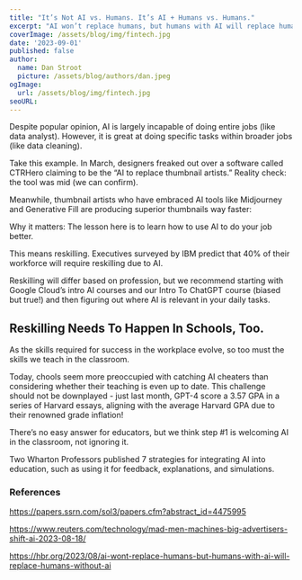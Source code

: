 ```yaml
---
title: "It’s Not AI vs. Humans. It’s AI + Humans vs. Humans."
excerpt: "AI won’t replace humans, but humans with AI will replace humans without AI"
coverImage: /assets/blog/img/fintech.jpg
date: '2023-09-01'
published: false
author:
  name: Dan Stroot
  picture: /assets/blog/authors/dan.jpeg
ogImage:
  url: /assets/blog/img/fintech.jpg
seoURL:
---
```


Despite popular opinion, AI is largely incapable of doing entire jobs (like data analyst). However, it is great at doing specific tasks within broader jobs (like data cleaning).

Take this example. In March, designers freaked out over a software called CTRHero claiming to be the “AI to replace thumbnail artists.” Reality check: the tool was mid (we can confirm).

Meanwhile, thumbnail artists who have embraced AI tools like Midjourney and Generative Fill are producing superior thumbnails way faster:

Why it matters: The lesson here is to learn how to use AI to do your job better.

This means reskilling. Executives surveyed by IBM predict that 40% of their workforce will require reskilling due to AI.

Reskilling will differ based on profession, but we recommend starting with Google Cloud’s intro AI courses and our Intro To ChatGPT course (biased but true!) and then figuring out where AI is relevant in your daily tasks.

## Reskilling Needs To Happen In Schools, Too.

As the skills required for success in the workplace evolve, so too must the skills we teach in the classroom.

Today, chools seem more preoccupied with catching AI cheaters than considering whether their teaching is even up to date. This challenge should not be downplayed - just last month, GPT-4 score a 3.57 GPA in a series of Harvard essays, aligning with the average Harvard GPA due to their renowned grade inflation!

There’s no easy answer for educators, but we think step #1 is welcoming AI in the classroom, not ignoring it.

Two Wharton Professors published 7 strategies for integrating AI into education, such as using it for feedback, explanations, and simulations.

### References

https://papers.ssrn.com/sol3/papers.cfm?abstract_id=4475995

https://www.reuters.com/technology/mad-men-machines-big-advertisers-shift-ai-2023-08-18/

https://hbr.org/2023/08/ai-wont-replace-humans-but-humans-with-ai-will-replace-humans-without-ai
